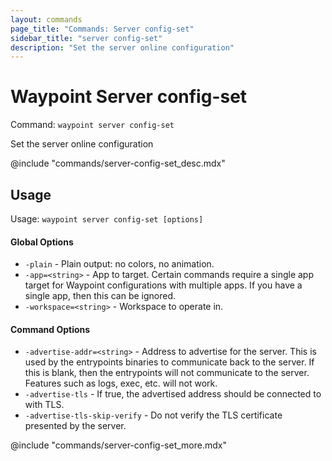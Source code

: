 ```yaml
---
layout: commands
page_title: "Commands: Server config-set"
sidebar_title: "server config-set"
description: "Set the server online configuration"
---
```


# Waypoint Server config-set

Command: `waypoint server config-set`

Set the server online configuration

@include "commands/server-config-set_desc.mdx"

## Usage

Usage: `waypoint server config-set [options]`

#### Global Options

- `-plain` - Plain output: no colors, no animation.
- `-app=<string>` - App to target. Certain commands require a single app target for Waypoint configurations with multiple apps. If you have a single app, then this can be ignored.
- `-workspace=<string>` - Workspace to operate in.

#### Command Options

- `-advertise-addr=<string>` - Address to advertise for the server. This is used by the entrypoints
binaries to communicate back to the server. If this is blank, then
the entrypoints will not communicate to the server. Features such as
logs, exec, etc. will not work.
- `-advertise-tls` - If true, the advertised address should be connected to with TLS.
- `-advertise-tls-skip-verify` - Do not verify the TLS certificate presented by the server.

@include "commands/server-config-set_more.mdx"

